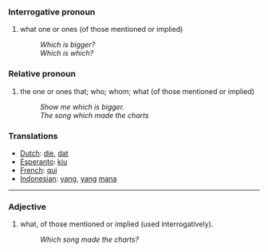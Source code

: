 ===Interrogative pronoun===
#what one or ones (of those mentioned or implied)
#:''Which is bigger?''
#:''Which is which?''

===Relative pronoun===
#the one or ones that; who; whom; what (of those mentioned or implied)
#:''Show me which is bigger.''
#:''The song which made the charts''

===Translations===

*[[Dutch]]: [[die]], [[dat]]
*[[Esperanto]]: [[kiu]]
*[[French]]: [[qui]]
*[[Indonesian]]: [[yang]], [[yang]] [[mana]]

----
===Adjective===
#what, of those mentioned or implied (used interrogatively).
#:''Which song made the charts?''